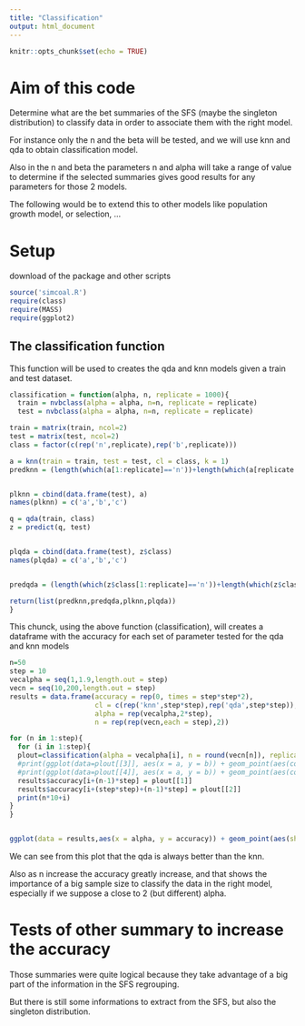 ```yaml
---
title: "Classification"
output: html_document
---
```


```r
knitr::opts_chunk$set(echo = TRUE)
```
# Aim of this code

Determine what are the bet summaries of the SFS (maybe the singleton distribution) to classify data in order to associate them with the right model.

For instance only the n and the beta will be tested, and we will use knn and qda to obtain classification model.

Also in the n and beta the parameters n and alpha will take a range of value to determine if the selected summaries gives good results for any parameters for those 2 models.

The following would be to extend this to other models like population growth model, or selection, ...

# Setup
download of the package and other scripts
```r
source('simcoal.R')
require(class)
require(MASS)
require(ggplot2)
```


## The classification function

This function will be used to creates the qda and knn models given a train and test dataset.

```r
classification = function(alpha, n, replicate = 1000){
  train = nvbclass(alpha = alpha, n=n, replicate = replicate)
  test = nvbclass(alpha = alpha, n=n, replicate = replicate)

train = matrix(train, ncol=2)
test = matrix(test, ncol=2)
class = factor(c(rep('n',replicate),rep('b',replicate)))

a = knn(train = train, test = test, cl = class, k = 1)
predknn = (length(which(a[1:replicate]=='n'))+length(which(a[replicate:(2*replicate)]=='b')))*100/(2*replicate)


plknn = cbind(data.frame(test), a)
names(plknn) = c('a','b','c')

q = qda(train, class)
z = predict(q, test)


plqda = cbind(data.frame(test), z$class)
names(plqda) = c('a','b','c')


predqda = (length(which(z$class[1:replicate]=='n'))+length(which(z$class[replicate:(2*replicate)]=='b')))*100/(2*replicate)

return(list(predknn,predqda,plknn,plqda))
}
```


This chunck, using the above function (classification), will creates a dataframe with the accuracy for each set of parameter tested for the qda and knn models
```r
n=50
step = 10
vecalpha = seq(1,1.9,length.out = step)
vecn = seq(10,200,length.out = step)
results = data.frame(accuracy = rep(0, times = step*step*2),
                     cl = c(rep('knn',step*step),rep('qda',step*step)),
                     alpha = rep(vecalpha,2*step),
                     n = rep(rep(vecn,each = step),2))

for (n in 1:step){
  for (i in 1:step){
  plout=classification(alpha = vecalpha[i], n = round(vecn[n]), replicate = 100)
  #print(ggplot(data=plout[[3]], aes(x = a, y = b)) + geom_point(aes(colour=c)))
  #print(ggplot(data=plout[[4]], aes(x = a, y = b)) + geom_point(aes(colour=c)))
  results$accuracy[i+(n-1)*step] = plout[[1]]
  results$accuracy[i+(step*step)+(n-1)*step] = plout[[2]]
  print(n*10+i)
}
}


ggplot(data = results,aes(x = alpha, y = accuracy)) + geom_point(aes(shape=cl, col = as.character(n)))
```

We can see from this plot that the qda is always better than the knn.

Also as n increase the accuracy greatly increase, and that shows the importance of a big sample size to classify the data in the right model, especially if we suppose a close to 2 (but different) alpha.

# Tests of other summary to increase the accuracy 

Those summaries were quite logical because they take advantage of a big part of the information in the SFS regrouping.

But there is still some informations to extract from the SFS, but also the singleton distribution.

